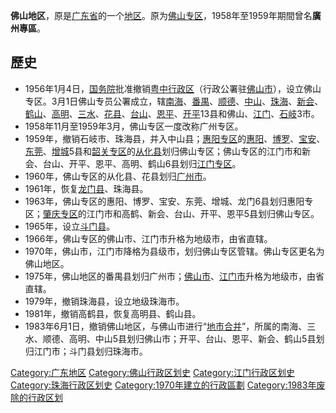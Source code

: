 '''佛山地区'''，原是[[广东省|广东省]]的一个[[地区行政公署|地区]]。原为[[佛山专区|佛山专区]]，1958年至1959年期間曾名'''廣州專區'''。

== 歷史 ==
* 1956年1月4日，[[中华人民共和国国务院|国务院]]批准撤销[[粤中行政区|粤中行政区]]（行政公署驻[[佛山市|佛山市]]），设立佛山专区。3月1日佛山专员公署成立，辖[[南海县|南海]]、[[番禺县|番禺]]、[[顺德县|顺德]]、[[中山县|中山]]、[[珠海县|珠海]]、[[新会县|新会]]、[[鹤山县|鹤山]]、[[高明县|高明]]、[[三水县_(广东)|三水]]、[[花县|花县]]、[[台山县|台山]]、[[恩平县|恩平]]、[[开平县|开平]]13县和佛山、[[江门市|江门]]、[[石岐市|石岐]]3市。
* 1958年11月至1959年3月，佛山专区一度改称广州专区。
* 1959年，撤销石岐市、珠海县，并入中山县；[[惠阳专区|惠阳专区]]的[[惠阳县|惠阳]]、[[博罗县|博罗]]、[[宝安县|宝安]]、[[东莞县|东莞]]、[[增城县|增城]]5县和[[韶关专区|韶关专区]]的[[从化县|从化县]]划归佛山专区；佛山专区的江门市和新会、台山、开平、恩平、高明、鹤山6县划归[[江门专区|江门专区]]。
* 1960年，佛山专区的从化县、花县划归[[广州市|广州市]]。
* 1961年，恢复[[龙门县|龙门县]]、珠海县。
* 1963年，佛山专区的惠阳、博罗、宝安、东莞、增城、龙门6县划归惠阳专区；[[肇庆专区|肇庆专区]]的江门市和高鹤、新会、台山、开平、恩平5县划归佛山专区。
* 1965年，设立[[斗门县|斗门县]]。
* 1966年，佛山专区的佛山市、江门市升格为地级市，由省直辖。
* 1970年，佛山市，江门市降格为县级市，划归佛山专区管辖。佛山专区更名为佛山地区。
* 1975年，佛山地区的番禺县划归广州市；[[佛山市|佛山市]]、[[江门市|江门市]]升格为地级市，由省直辖。
* 1979年，撤销珠海县，设立地级珠海市。
* 1981年，撤销高鹤县，恢复高明县、鹤山县。
* 1983年6月1日，撤销佛山地区，与佛山市进行“[[地市合并|地市合并]]”，所属的南海、三水、顺德、高明、中山5县划归佛山市；开平、台山、恩平、新会、鹤山5县划归江门市；斗门县划归珠海市。

{{广东省历史二级政区|nocat}}

[[Category:广东地区|Category:广东地区]]
[[Category:佛山行政区划史|Category:佛山行政区划史]]
[[Category:江门行政区划史|Category:江门行政区划史]]
[[Category:珠海行政区划史|Category:珠海行政区划史]]
[[Category:1970年建立的行政區劃|Category:1970年建立的行政區劃]]
[[Category:1983年废除的行政区划|Category:1983年废除的行政区划]]